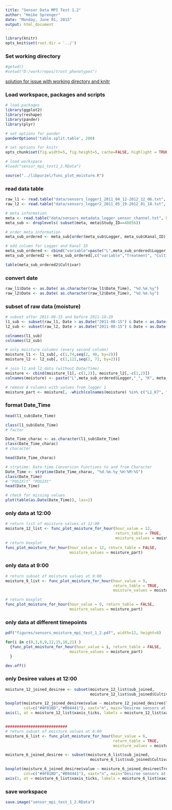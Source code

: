 ```yaml
---
title: "Sensor Data MPI Test 1.2"
author: "Heike Sprenger"
date: "Monday, June 01, 2015"
output: html_document
---
```



```r
library(knitr)
opts_knit$set(root.dir = '../')
```


### Set working directory  
```r
#getwd()
#setwd("D:/work/repos/trost_phenotypes")
```


[solution for issue with working directory and knitr](https://github.com/yihui/knitr/issues/277)

### Load workspace, packages and scripts
```r
# load packages
library(ggplot2)
library(reshape)
library(pander)
library(plyr)

# set options for pander
panderOptions('table.split.table', 200)

# set options for knitr
opts_chunk$set(fig.width=5, fig.height=5, cache=FALSE, highlight = TRUE, fig.show="asis")

# load workspace
#load("sensor_mpi_test1_2.RData")

source("../libpurzel/func_plot_moisture.R")
```


### read data table
```r
raw_l1 <- read.table("data/sensors_logger1_2011_04_12-2012_12_06.txt", header=T, fill=T)
raw_l2 <- read.table("data/sensors_logger2_2011_05_19-2012_01_18.txt", header=T, fill=T)

# meta information
meta <- read.table("data/sensors_metadata_logger_sensor_channel.txt", header=T)
meta_sub <- droplevels( subset(meta, meta$Study_ID==48656))

# order meta information
meta_sub_ordered <- meta_sub[order(meta_sub$Logger, meta_sub$Kanal_ID),]

# add column for Logger and Kanal ID
meta_sub_ordered <- cbind("variable"=paste("L",meta_sub_ordered$Logger,"_", "K", meta_sub_ordered$Kanal_ID, sep=""), meta_sub_ordered)
meta_sub_ordered2 <- meta_sub_ordered[,c("variable","Treatment", "Cultivar")]

table(meta_sub_ordered2$Cultivar)
```


### convert date
```r
raw_l1$Date <- as.Date( as.character(raw_l1$Date_Time), "%d.%m.%y")
raw_l2$Date <- as.Date( as.character(raw_l2$Date_Time), "%d.%m.%y")
```


### subset of raw data (moisture)
```r
# subset after 2011-08-15 and before 2011-10-29
l1_sub <- subset(raw_l1, Date > as.Date("2011-08-15") & Date < as.Date("2011-10-29") )
l2_sub <- subset(raw_l2, Date > as.Date("2011-08-15") & Date < as.Date("2011-10-29") )

colnames(l1_sub)
colnames(l2_sub)

# only moisture columns (every second column)
moisture_l1 <- l1_sub[, c(1,74,seq(2, 48, by=2))]
moisture_l2 <- l2_sub[, c(1,122,seq(2, 72, by=2))]

# join l1 and l2 data (without Date/Time)
moisture <- cbind(moisture_l1[,-c(1,2)], moisture_l2[,-c(1,2)])
colnames(moisture) <- paste("L",meta_sub_ordered$Logger,"_", "K", meta_sub_ordered$Kanal_ID, sep="")

# remove 8 columns with values from logger 1
moisture_part <- moisture[, -which(colnames(moisture) %in% c("L1_K7", "L1_K12", "L1_K13", "L1_K14", "L1_K16", "L1_K17", "L1_K19", "L1_K21"))]
```


### format Date_Time
```r
head(l1_sub$Date_Time)

class(l1_sub$Date_Time)
# factor

Date_Time_charac <- as.character(l1_sub$Date_Time)
class(Date_Time_charac)
# character

head(Date_Time_charac)

# strptime: Date-time Conversion Functions to and from Character
Date_Time <- strptime(Date_Time_charac, "%d.%m.%y_%H:%M:%S")
class(Date_Time)
# "POSIXlt" "POSIXt"
head(Date_Time)

# check for missing values
plot(table(as.Date(Date_Time)), las=2)
```


### only data at 12:00
```r

# return list of moisture values at 12:00
moisture_12_list <- func_plot_moisture_for_hour(hour_value = 12, 
                                                return_table = TRUE,
                                                moisture_values = moisture_part)
# return boxplot
func_plot_moisture_for_hour(hour_value = 12, return_table = FALSE,
                            moisture_values = moisture_part)
```


### only data at 9:00
```r

# return subset of moisture values at 9:00
moisture_9_list <- func_plot_moisture_for_hour(hour_value = 9, 
                                               return_table = TRUE,
                                               moisture_values = moisture_part)

# return boxplot
func_plot_moisture_for_hour(hour_value = 9, return_table = FALSE,
                            moisture_values = moisture_part)
```


### only data at different timepoints
```r
pdf("figures/sensors_moisture_mpi_test_1_2.pdf", width=12, height=8)

for(i in c(0,3,6,9,12,15,18,21) )
  {func_plot_moisture_for_hour(hour_value = i, return_table = FALSE,
                            moisture_values = moisture_part)
  }

dev.off()
```


### only Desiree values at 12:00
```r
moisture_12_joined_desiree <- subset(moisture_12_list$sub_joined, 
                                     moisture_12_list$sub_joined$Cultivar=="Desiree")

boxplot(moisture_12_joined_desiree$value ~ moisture_12_joined_desiree$Treatment * moisture_12_joined_desiree$Date,  
        col=c("#4F81BD","#B94441"), xaxt="n", main="Desiree sensors at 12:00", ylim=c(0,600))
axis(1, at = moisture_12_list$xaxis_ticks, labels = moisture_12_list$xaxis_labels, las=2, cex.axis=0.8)


###########################
# return subset of moisture values at 6:00
moisture_6_list <- func_plot_moisture_for_hour(hour_value = 6, 
                                               return_table = TRUE,
                                               moisture_values = moisture_part)

moisture_6_joined_desiree <- subset(moisture_6_list$sub_joined, 
                                     moisture_6_list$sub_joined$Cultivar=="Desiree")

boxplot(moisture_6_joined_desiree$value ~ moisture_6_joined_desiree$Treatment * moisture_6_joined_desiree$Date,  
        col=c("#4F81BD","#B94441"), xaxt="n", main="Desiree sensors at 6:00", ylim=c(0,600))
axis(1, at = moisture_6_list$xaxis_ticks, labels = moisture_6_list$xaxis_labels, las=2, cex.axis=0.8)
```

### save workspace
```r
save.image("sensor_mpi_test_1_2.RData")
```

